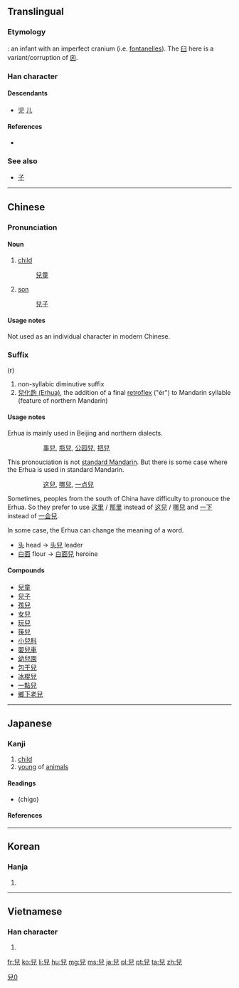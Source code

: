 {{also|児|儿}}
==Translingual==
{{ja-forms|[[児]]|[[儿]]|兒}}

===Etymology===
{{liushu|p}}: an infant with an imperfect cranium (i.e. [[w:fontanelle|fontanelles]]). The [[臼]] here is a variant/corruption of [[囟]].

===Han character===
{{Han char|rn=10|rad=儿|as=06|sn=8|four=7721<sub>7</sub>|canj=竹X竹山 (HXHU)|ids=⿱[[臼]][[儿]]}}

====Descendants====
* [[児]] [[儿]]

====References====
* {{Han ref|kx=0125.030|dkj=01365|dj=0265.060|hdz=10272.050|uh=5152|ud=20818|bh=A8E0|bd=43232}}

===See also===
* [[子]]

----

==Chinese==
{{zh-hanzi-box|[[儿]]|[[兒]]}}

===Pronunciation===
{{zh-pron
|m=ér
|c=ji4
|h=pfs=yì
|mn=lî/lîn
|w=
|mc=y
|oc=y
|ma=y|ma2=y
|cat=n,suffix
}}

====Noun====
{{zh-noun}}

# [[child]]
#: [[兒童]]
# [[son]]
#: [[兒子]]

====Usage notes====
Not used as an individual character in modern Chinese.

===Suffix===
{{zh-suf}} (r)

# non-syllabic diminutive suffix
# [[w:Erhua|兒化韵 (Erhua)]], the addition of a final [[retroflex]] ("ér") to Mandarin syllable (feature of northern Mandarin)

====Usage notes====
Erhua is mainly used in Beijing and northern dialects.
:: [[事兒]], [[瓶兒]], [[公园兒]], [[把兒]]
This pronouciation is not [[w:Standard_Chinese|standard Mandarin]]. But there is some case where the Erhua is used in standard Mandarin.
:: [[这兒]], [[哪兒]], [[一点兒]]
Sometimes, peoples from the south of China have difficulty to pronouce the Erhua. So they prefer to use [[这里]] / [[那里]] instead of [[这兒]] / [[哪兒]] and [[一下]] instead of [[一会兒]].
 
In some case, the Erhua can change the meaning of a word.
* [[头]] head  -> [[头兒]] leader
*  [[白面]] flour -> [[白面兒]] heroine

====Compounds====
{{der-top}}
* [[兒童]]
* [[兒子]]
* [[孩兒]]
* [[女兒]]
* [[玩兒]]
* [[筷兒]]
* [[小兒科]]
* [[嬰兒車]]
* [[幼兒園]]
* [[包干兒]]
* [[冰棍兒]]
* [[一點兒]]
* [[鄉下老兒]]
{{der-bottom}}

----

==Japanese==
{{ja-forms|[[児]]|[[儿]]|[[兒]]}}

===Kanji===
{{ja-kanji|grade=n|rs=儿06}}

# [[child]]
# [[young]] of [[animals]]

====Readings====
* {{ja-readings|kanon=[[じ]] (ji), [[げい]] (gei)|goon=[[に]] (ni), [[げ]] (ge)|kun=[[こ]] (ko)|nanori=[[ちご]]}} (chigo)

====References====
{{ja-kref
|jis= 513B
|ku= 4927
|shift= 995A
|euc= D1BB
|freq= ''[[kyūjitai]]''
|nelson= 3850
|newnelson= 357
|halpern= 2625
|kld= ''not listed''
|heisig= ''not listed''
|tuttle= 4c3.3
}}

[[Category:CJKV characters simplified differently in Japan and China|兒0]]

----

==Korean==

===Hanja===
{{ko-hanja|hangeul=아|rv=a|mr=a}}

# {{defn|lang=ko|sort=儿06}}

----

==Vietnamese==

===Han character===
{{vi-hantu|[[nhi]], [[nghê]], [[nhẻ]]|rs=儿06}}

# {{defn|lang=vi|sort=儿06}}

[[fr:兒]]
[[ko:兒]]
[[li:兒]]
[[hu:兒]]
[[mg:兒]]
[[ms:兒]]
[[ja:兒]]
[[pl:兒]]
[[pt:兒]]
[[ta:兒]]
[[zh:兒]]